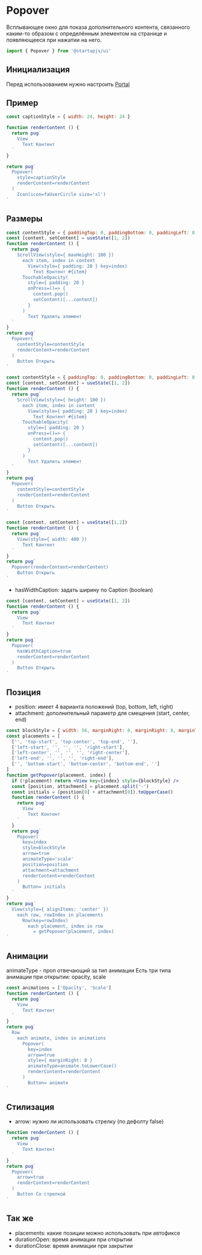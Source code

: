 
# Popover
Всплывающее окно для показа дополнительного контента, связанного каким-то образом с определённым элементом на странице и появляющееся при нажатии на него.

```jsx
import { Popover } from '@startupjs/ui'
```

## Инициализация

Перед использованием нужно настроить [Portal](/docs/components/Portal)

## Пример
```jsx example
const captionStyle = { width: 24, height: 24 }

function renderContent () {
  return pug`
    View
      Text Контент
  `
}

return pug`
  Popover(
    style=captionStyle
    renderContent=renderContent
  )
    Icon(icon=faUserCircle size='xl')
`
```

## Размеры
```jsx example
const contentStyle = { paddingTop: 0, paddingBottom: 0, paddingLeft: 0, paddingRight: 0 }
const [content, setContent] = useState([1, 2])
function renderContent () {
  return pug`
    ScrollView(style={ maxHeight: 100 })
      each item, index in content
        View(style={ padding: 20 } key=index)
          Text Контент #{item}
      TouchableOpacity(
        style={ padding: 20 }
        onPress=()=> {
          content.pop()
          setContent([...content])
        }
      )
        Text Удалить элемент
  `
}
return pug`
  Popover(
    contentStyle=contentStyle
    renderContent=renderContent
  )
    Button Открыть
`
```

```jsx example
const contentStyle = { paddingTop: 0, paddingBottom: 0, paddingLeft: 0, paddingRight: 0 }
const [content, setContent] = useState([1, 2])
function renderContent () {
  return pug`
    ScrollView(style={ height: 100 })
      each item, index in content
        View(style={ padding: 20 } key=index)
          Text Контент #{item}
      TouchableOpacity(
        style={ padding: 20 }
        onPress=()=> {
          content.pop()
          setContent([...content])
        }
      )
        Text Удалить элемент
  `
}
return pug`
  Popover(
    contentStyle=contentStyle
    renderContent=renderContent
  )
    Button Открыть
`
```

```jsx example
const [content, setContent] = useState([1,2])
function renderContent () {
  return pug`
    View(style={ width: 400 })
      Text Контент
  `
}
return pug`
  Popover(renderContent=renderContent)
    Button Открыть
`
```

- hasWidthCaption: задать ширину по Caption (boolean)
```jsx example
const [content, setContent] = useState([1, 2])
function renderContent () {
  return pug`
    View
      Text Контент
  `
}
return pug`
  Popover(
    hasWidthCaption=true
    renderContent=renderContent
  )
    Button Открыть
`
```

## Позиция
- position: имеет 4 варианта положений (top, bottom, left, right)
- attachment: дополнительный параметр для смещения (start, center, end)
```jsx example
const blockStyle = { width: 56, marginRight: 8, marginRight: 8, marginTop: 4, marginBottom: 4 }
const placements = [
  ['', 'top-start', 'top-center', 'top-end', ''],
  ['left-start', '', '', '', 'right-start'],
  ['left-center', '', '', '', 'right-center'],
  ['left-end', '', '', '', 'right-end'],
  ['', 'bottom-start', 'bottom-center', 'bottom-end', '']
]
function getPopover(placement, index) {
  if (!placement) return <View key={index} style={blockStyle} />
  const [position, attachment] = placement.split('-')
  const initials = (position[0] + attachment[0]).toUpperCase()
  function renderContent () {
    return pug`
      View
        Text Контент
    `
  }
  return pug`
    Popover(
      key=index
      style=blockStyle
      arrow=true
      animateType='scale'
      position=position
      attachment=attachment
      renderContent=renderContent
    )
      Button= initials
  `
}
return pug`
  View(style={ alignItems: 'center' })
    each row, rowIndex in placements
      Row(key=rowIndex)
        each placement, index in row
          = getPopover(placement, index)
`
```

## Анимации
animateType - проп отвечающий за тип анимации
Есть три типа анимации при открытии: opacity, scale
```jsx example
const animations = ['Opacity', 'Scale']
function renderContent () {
  return pug`
    View
      Text Контент
  `
}
return pug`
  Row
    each animate, index in animations
      Popover(
        key=index
        arrow=true
        style={ marginRight: 8 }
        animateType=animate.toLowerCase()
        renderContent=renderContent
      )
        Button= animate
`
```

## Стилизация
- arrow: нужно ли использовать стрелку (по дефолту false)
```jsx example
function renderContent () {
  return pug`
    View
      Text Контент
  `
}
return pug`
  Popover(
    arrow=true
    renderContent=renderContent
  )
    Button Со стрелкой
`
```

## Так же
- placements: какие позиции можно использовать при автофиксе
- durationOpen: время анимации при открытии
- durationClose: время анимации при закрытии

<Br lines={10} />
